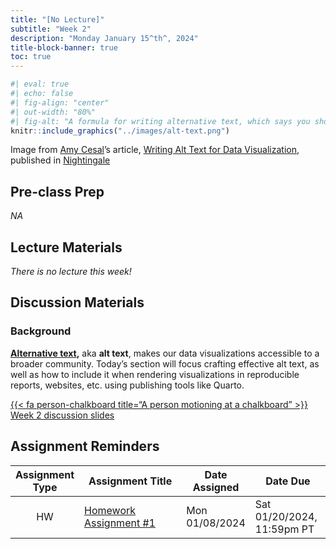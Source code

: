 ```yaml
---
title: "[No Lecture]"
subtitle: "Week 2"
description: "Monday January 15^th^, 2024"
title-block-banner: true
toc: true
---
```


```r
#| eval: true 
#| echo: false
#| fig-align: "center"
#| out-width: "80%" 
#| fig-alt: "A formula for writing alternative text, which says you should always include (a) the chart type, (b) the type of data being presented, and (c) the reason for including the chart. You should also link to the data source somewhere in the text."
knitr::include_graphics("../images/alt-text.png")
```

::: {.center-text .gray-text}
Image from [Amy Cesal](https://www.amycesal.com/)'s article, [Writing Alt Text for Data Visualization](https://medium.com/nightingale/writing-alt-text-for-data-visualization-2a218ef43f81), published in [Nightingale](https://medium.com/nightingale)
:::

## Pre-class Prep

*NA*

## Lecture Materials

*There is no lecture this week!*

## Discussion Materials

### Background

**[Alternative text](https://webaim.org/techniques/alttext/),** aka **alt text**, makes our data visualizations accessible to a broader community. Today's section will focus crafting effective alt text, as well as how to include it when rendering visualizations in reproducible reports, websites, etc. using publishing tools like Quarto.

::: {.center-text}
[{{< fa person-chalkboard title="A person motioning at a chalkboard" >}} Week 2 discussion slides](discussion/week2/week2-alt-text.qmd){.btn role="button" target="_blank"} 
:::

## Assignment Reminders

<!-- | Assignment Type | Assignment Title       | Date Assigned  | Date Due                   | -->
<!-- |:---------------:|------------------------|----------------|----------------------------| -->
<!-- | HW              | Homework Assignment #1 | Mon 01/08/2024 | Sat 01/20/2024, 11:59pm PT |  -->

| Assignment Type | Assignment Title                                 | Date Assigned  | Date Due                   |
|:---------------:|------------------------------------------------- |----------------|----------------------------|
| HW              | [Homework Assignment #1](../assignments/HW1.qmd) | Mon 01/08/2024 | Sat 01/20/2024, 11:59pm PT |
